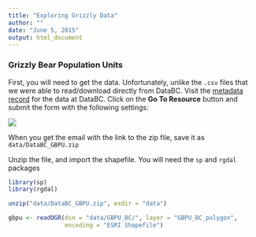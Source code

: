 ```yaml
---
title: "Exploring Grizzly Data"
author: ""
date: "June 5, 2015"
output: html_document
---
```


### Grizzly Bear Population Units

First, you will need to get the data. Unfortunately, unlike the `.csv` files 
that we were able to read/download directly from DataBC. Visit the [metadata record](http://catalogue.data.gov.bc.ca/dataset/grizzly-bear-population-units/resource/7a7713f9-bcbd-46b8-968a-03d343d367fb) for the data at DataBC. Click on the 
**Go To Resource** button and submit the form with the following settings:

![](img/Griz_form.png)

When you get the email with the link to the zip file, save it as `data/DataBC_GBPU.zip`

Unzip the file, and import the shapefile. You will need the `sp` and `rgdal` packages

```r
library(sp)
library(rgdal)

unzip("data/DataBC_GBPU.zip", exdir = "data")

gbpu <- readOGR(dsn = "data/GBPU_BC/", layer = "GBPU_BC_polygon", 
                encoding = "ESRI Shapefile")
```

